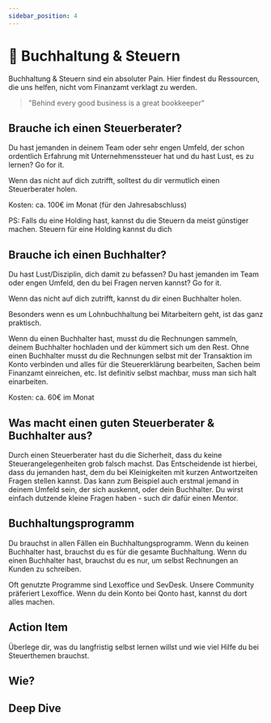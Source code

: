 ```yaml
---
sidebar_position: 4
---
```


# 🚮 Buchhaltung & Steuern

<Admonition type="tip" icon="📍">
  Buchhaltung & Steuern sind ein absoluter Pain. Hier findest du Ressourcen, die
  uns helfen, nicht vom Finanzamt verklagt zu werden.
</Admonition>

<br />

> "Behind every good business is a great bookkeeper"

## Brauche ich einen Steuerberater?

Du hast jemanden in deinem Team oder sehr engen Umfeld, der schon ordentlich Erfahrung mit Unternehmenssteuer hat und du hast Lust, es zu lernen? Go for it.

Wenn das nicht auf dich zutrifft, solltest du dir vermutlich einen Steuerberater holen.

Kosten: ca. 100€ im Monat (für den Jahresabschluss)

PS: Falls du eine Holding hast, kannst du die Steuern da meist günstiger machen. Steuern für eine Holding kannst du dich

## Brauche ich einen Buchhalter?

Du hast Lust/Disziplin, dich damit zu befassen?
Du hast jemanden im Team oder engen Umfeld, den du bei Fragen nerven kannst? Go for it.

Wenn das nicht auf dich zutrifft, kannst du dir einen Buchhalter holen.

Besonders wenn es um Lohnbuchhaltung bei Mitarbeitern geht, ist das ganz praktisch.

Wenn du einen Buchhalter hast, musst du die Rechnungen sammeln, deinem Buchhalter hochladen und der kümmert sich um den Rest. Ohne einen Buchhalter musst du die Rechnungen selbst mit der Transaktion im Konto verbinden und alles für die Steuererklärung bearbeiten, Sachen beim Finanzamt einreichen, etc. Ist definitiv selbst machbar, muss man sich halt einarbeiten.

Kosten: ca. 60€ im Monat

## Was macht einen guten Steuerberater & Buchhalter aus?

Durch einen Steuerberater hast du die Sicherheit, dass du keine Steuerangelegenheiten grob falsch machst. Das Entscheidende ist hierbei, dass du jemanden hast, dem du bei Kleinigkeiten mit kurzen Antwortzeiten Fragen stellen kannst. Das kann zum Beispiel auch erstmal jemand in deinem Umfeld sein, der sich auskennt, oder dein Buchhalter. Du wirst einfach dutzende kleine Fragen haben - such dir dafür einen Mentor.

## Buchhaltungsprogramm

Du brauchst in allen Fällen ein Buchhaltungsprogramm. Wenn du keinen Buchhalter hast, brauchst du es für die gesamte Buchhaltung. Wenn du einen Buchhalter hast, brauchst du es nur, um selbst Rechnungen an Kunden zu schreiben.

Oft genutzte Programme sind Lexoffice und SevDesk. Unsere Community präferiert Lexoffice. Wenn du dein Konto bei Qonto hast, kannst du dort alles machen.

## Action Item

Überlege dir, was du langfristig selbst lernen willst und wie viel Hilfe du bei Steuerthemen brauchst.

## Wie?

<Tooltipp
  toolName="Lexoffice"
  toolDescription="Geht darum, dass du einen Ort für Belege und Rechnungen hast."
  toolSource="https://www.lexoffice.de/"
  tutorialSource="https://www.youtube.com/watch?v=QlQd2NkNYSY"
  buttonText="Konto eröffnen"
/>

## Deep Dive
